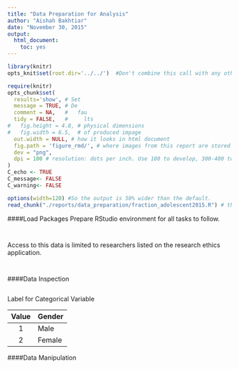 ```yaml
---
title: "Data Preparation for Analysis"
author: "Aishah Bakhtiar"
date: "November 30, 2015"
output:
  html_document:
    toc: yes
---
```


```r
library(knitr)
opts_knit$set(root.dir='../../')  #Don't combine this call with any other chunk -especially one that uses file paths. #the root of the folder is two levels up 
```

<!-- Set the report-wide options, and point to the external script file. -->
```r
require(knitr)
opts_chunk$set(
  results='show', # Set
  message = TRUE, # De
  comment = NA,   #   fau
  tidy = FALSE,   #     lts
#   fig.height = 4.8, # physical dimensions
#   fig.width = 6.5,  # of produced impage
  out.width = NULL, # how it looks in html document
  fig.path = 'figure_rmd/', # where images from this report are stored
  dev = "png",
  dpi = 100 # resolution: dots per inch. Use 100 to develop, 300-400 to print. adjust
)
C_echo <- TRUE
C_message<- FALSE
C_warning<- FALSE

options(width=120) #So the output is 50% wider than the default.
read_chunk("./reports/data_preparation/fraction_adolescent2015.R") # the file to which knitr calls for the chunks
```

####Load Packages
Prepare RStudio environment for all tasks to follow. 
```r
```

```r
```

Access to this data is limited to researchers listed on the research ethics application. 
```r
```

```r
```

####Data Inspection
```r
```
Label for Categorical Variable

|Value|Gender|
|:-:|---|
| 1  | Male |
| 2  | Female |

####Data Manipulation
```r
```

```r
```

```r
```

